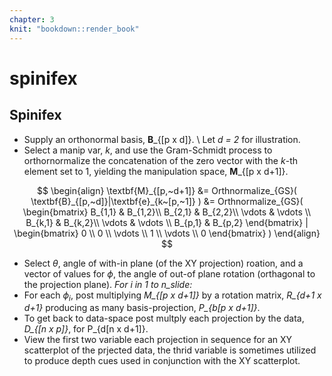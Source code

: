 ```yaml
---
chapter: 3
knit: "bookdown::render_book"
---
```


# spinifex {#ch:tour}

## Spinifex

* Supply an orthonormal basis, **B**_{[p x d]}. \\
Let *d = 2* for illustration.
* Select a manip var, *k*, and use the Gram-Schmidt process to orthornormalize the concatenation of the zero vector with the *k*-th element set to 1, yielding the manipulation space, **M**_{[p x d+1]}.


$$ 
\begin{align} 
  \textbf{M}_{[p,~d+1]} 
    &= Orthnormalize_{GS}( \textbf{B}_{[p,~d]}|\textbf{e}_{k~[p,~1]} )
    &= Orthnormalize_{GS}( 
      \begin{bmatrix}
        B_{1,1} & B_{1,2}\\
        B_{2,1} & B_{2,2}\\
        \vdots  & \vdots \\
        B_{k,1} & B_{k,2}\\
        \vdots  & \vdots \\
        B_{p,1} & B_{p,2}
      \end{bmatrix} 
      |
      \begin{bmatrix}
      0 \\
      0 \\
      \vdots \\
      1 \\
      \vdots \\
      0
      \end{bmatrix}
    )
\end{align}
$$


* Select $\theta$, angle of with-in plane (of the XY projection) roation, and a vector of values for $\phi$, the angle of out-of plane rotation (orthagonal to the projection plane). 
*For i in 1 to n_slide:*
* For each $\phi_i$, post multiplying *M_{[p x d+1]}* by a rotation matrix, *R_{d+1 x d+1}* producing as many basis-projection, *P_{b[p x d+1]}*.
* To get back to data-space post multply each projection by the data, *D_{[n x p]}*, for P_{d[n x d+1]}.
* View the first two variable each projection in sequence for an XY scatterplot of the prjected data, the thrid variable is sometimes utilized to produce depth cues used in conjunction with the XY scatterplot.



